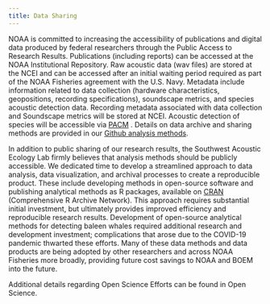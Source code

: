 ```yaml
---
title: Data Sharing
---
```


NOAA is committed to increasing the accessibility of publications and digital data produced by federal researchers through the Public Access to Research Results. Publications (including reports) can be accessed at the NOAA Institutional Repository. Raw acoustic data (wav files) are stored at the NCEI and can be accessed after an initial waiting period required as part of the NOAA Fisheries agreement with the U.S. Navy. Metadata include information related to data collection (hardware characteristics, geopositions, recording specifications), soundscape metrics, and species acoustic detection data. Recording metadata associated with data collection and Soundscape metrics will be stored at NCEI. Acoustic detection of species will be accessible via [PACM](https://apps-nefsc.fisheries.noaa.gov/pacm) . Details on data archive and sharing methods are provided in our [Github analysis methods](https://sael-swfsc.github.io/adrift-analysis-methods/content/DataArchive/TethysDeployments.html).

In addition to public sharing of our research results, the Southwest Acoustic Ecology Lab firmly believes that analysis methods should be publicly accessible. We dedicated time to develop a streamlined approach to data analysis, data visualization, and archival processes to create a reproducible product. These include developing methods in open-source software and publishing analytical methods as R packages, available on [CRAN](https://cran.r-project.org) (Comprehensive R Archive Network). This approach requires substantial initial investment, but ultimately provides improved efficiency and reproducible research results. Development of open-source analytical methods for detecting baleen whales required additional research and development investment; complications that arose due to the COVID-19 pandemic thwarted these efforts. Many of these data methods and data products are being adopted by other researchers and across NOAA Fisheries more broadly, providing future cost savings to NOAA and BOEM into the future.

Additional details regarding Open Science Efforts can be found in Open Science.
